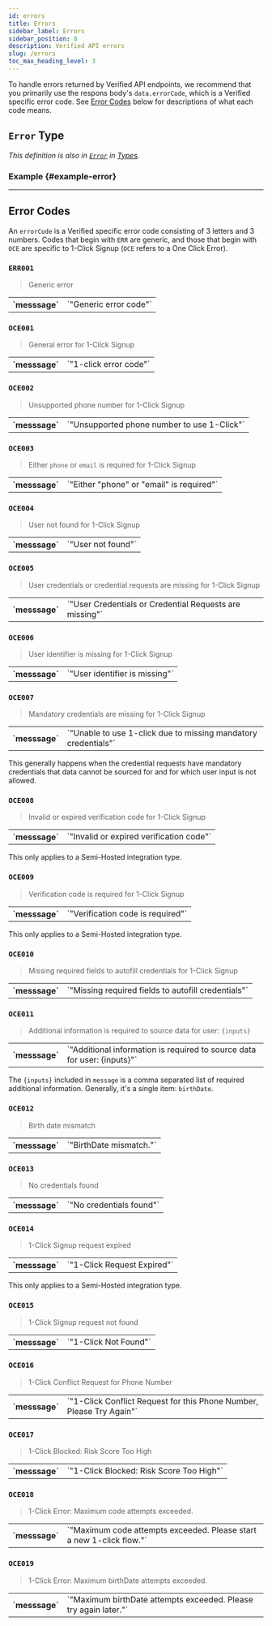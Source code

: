 ```yaml
---
id: errors
title: Errors
sidebar_label: Errors
sidebar_position: 8
description: Verified API errors
slug: /errors
toc_max_heading_level: 3
---
```




To handle errors returned by Verified API endpoints, we recommend that you primarily use the respons body's `data.errorCode`, which is a Verified specific error code. See [Error Codes](#error-codes) below for descriptions of what each code means.


## `Error` Type

_This definition is also in [`Error`](./types#error) in [Types](./types)._

<ErrorType/>


### Example {#example-error}

<ErrorExampleOce011/>

---

## Error Codes

An `errorCode` is a Verified specific error code consisting of 3 letters and 3 numbers. Codes that begin with `ERR` are generic, and those that begin with `OCE` are specific to 1-Click Signup (`OCE` refers to a One Click Error).


### `ERR001`

> Generic error

<table>
    <tr>
        <th>`messsage`</th>
        <td>`"Generic error code"`</td>
    </tr>
</table>


### `OCE001`

> General error for 1-Click Signup

<table>
    <tr>
        <th>`messsage`</th>
        <td>`"1-click error code"`</td>
    </tr>
</table>


### `OCE002`

> Unsupported phone number for 1-Click Signup

<table>
    <tr>
        <th>`messsage`</th>
        <td>`"Unsupported phone number to use 1-Click"`</td>
    </tr>
</table>


### `OCE003`

> Either `phone` or `email` is required for 1-Click Signup

<table>
    <tr>
        <th>`messsage`</th>
        <td>`"Either "phone" or "email" is required"`</td>
    </tr>
</table>


### `OCE004`

> User not found for 1-Click Signup

<table>
    <tr>
        <th>`messsage`</th>
        <td>`"User not found"`</td>
    </tr>
</table>


### `OCE005`

> User credentials or credential requests are missing for 1-Click Signup

<table>
    <tr>
        <th>`messsage`</th>
        <td>`"User Credentials or Credential Requests are missing"`</td>
    </tr>
</table>


### `OCE006`

> User identifier is missing for 1-Click Signup

<table>
    <tr>
        <th>`messsage`</th>
        <td>`"User identifier is missing"`</td>
    </tr>
</table>


### `OCE007`

> Mandatory credentials are missing for 1-Click Signup

<table>
    <tr>
        <th>`messsage`</th>
        <td>`"Unable to use 1-click due to missing mandatory credentials"`</td>
    </tr>
</table>

This generally happens  when the credential requests have mandatory credentials that data cannot be sourced for and for which user input is not allowed.


### `OCE008`

> Invalid or expired verification code for 1-Click Signup

<table>
    <tr>
        <th>`messsage`</th>
        <td>`"Invalid or expired verification code"`</td>
    </tr>
</table>

This only applies to a Semi-Hosted integration type.


### `OCE009`

> Verification code is required for 1-Click Signup

<table>
    <tr>
        <th>`messsage`</th>
        <td>`"Verification code is required"`</td>
    </tr>
</table>

This only applies to a Semi-Hosted integration type.


### `OCE010`

> Missing required fields to autofill credentials for 1-Click Signup

<table>
    <tr>
        <th>`messsage`</th>
        <td>`"Missing required fields to autofill credentials"`</td>
    </tr>
</table>


### `OCE011`

> Additional information is required to source data for user: `{inputs}`

<table>
    <tr>
        <th>`messsage`</th>
        <td>`"Additional information is required to source data for user: {inputs}"`</td>
    </tr>
</table>

The `{inputs}` included in `message` is a comma separated list of required additional information. Generally, it's a single item: `birthDate`.

<SandboxBirthDateAdmonition/>


### `OCE012`

> Birth date mismatch

<table>
    <tr>
        <th>`messsage`</th>
        <td>`"BirthDate mismatch."`</td>
    </tr>
</table>

<SandboxBirthDateAdmonition/>


### `OCE013`

> No credentials found

<table>
    <tr>
        <th>`messsage`</th>
        <td>`"No credentials found"`</td>
    </tr>
</table>


### `OCE014`

> 1-Click Signup request expired

<table>
    <tr>
        <th>`messsage`</th>
        <td>`"1-Click Request Expired"`</td>
    </tr>
</table>

This only applies to a Semi-Hosted integration type.


### `OCE015`

> 1-Click Signup request not found

<table>
    <tr>
        <th>`messsage`</th>
        <td>`"1-Click Not Found"`</td>
    </tr>
</table>


### `OCE016`

> 1-Click Conflict Request for Phone Number

<table>
  <tr>
    <th>`messsage`</th>
    <td>`"1-Click Conflict Request for this Phone Number, Please Try Again"`</td>
  </tr>
</table>


### `OCE017`

> 1-Click Blocked: Risk Score Too High

<table>
  <tr>
    <th>`messsage`</th>
    <td>`"1-Click Blocked: Risk Score Too High"`</td>
  </tr>
</table>

### `OCE018`

> 1-Click Error: Maximum code attempts exceeded.

<table>
  <tr>
    <th>`messsage`</th>
    <td>`"Maximum code attempts exceeded. Please start a new 1-click flow."`</td>
  </tr>
</table>


### `OCE019`

> 1-Click Error: Maximum birthDate attempts exceeded.

<table>
  <tr>
    <th>`messsage`</th>
    <td>`"Maximum birthDate attempts exceeded. Please try again later."`</td>
  </tr>
</table>